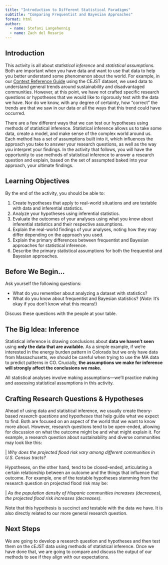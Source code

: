 ```yaml
---
title: "Introduction to Different Statistical Paradigms"
subtitle: "Comparing Frequentist and Bayesian Approaches"
format: html
author: 
  - name: Stefani Langehennig
  - name: Zach del Rosario
---
```


## Introduction

This activity is all about *statistical inference* and *statistical assumptions*. Both are important when you have data and want to use that data to help you better understand some phenomenon about the world. For example, in our [Context Reference Guide](https://github.com/bayes-bats/tier2-freq-bayes/blob/main/development/00-context.qmd) using the CEJST dataset, we used data to understand general trends around sustainability and disadvantaged communities. However, at this point, we have not crafted specific research questions or hypotheses that we would like to rigorously test with the data we have. Nor do we know, with any degree of certainty, how "correct" the trends are that we saw in our data or all the ways that this trend could have occurred. 

There are a few different ways that we can test our hypotheses using methods of statistical inference. Statistical inference allows us to take some data, create a model, and make sense of the complex world around us. Each method has a set of assumptions built into it, which influences the approach you take to answer your research questions, as well as the way you interpret your findings. In the activity that follows, you will have the opportunity to use methods of statistical inference to answer a research question and explain, based on the set of assumpted baked into your approach, your ultimate findings. 

## Learning Objectives

By the end of the activity, you should be able to:

1. Create hypotheses that apply to real-world situations and are testable with data and inferential statistics.
2. Analyze your hypotheses using inferential statistics.
3. Evaluate the outcomes of your analyses using what you know about inferential statistics and their respective assumptions.
4. Explain the real-world findings of your analyses, noting how they may differ depending on the approach you used. 
5. Explain the primary differences between frequentist and Bayesian approaches for statistical inference.
6. Describe the primary statistical assumptions for both the frequentist and Bayesian approaches.
 

## Before We Begin...

Ask yourself the following questions:

::: {.callout-note icon=false title="Warmup Questions"}
- What do you remember about analyzing a dataset with statistics?
- What do you know about frequentist and Bayesian statistics? (*Note*: It's okay if you don't know what this means!)
:::

Discuss these questions with the people at your table.

## The Big Idea: Inference

Statistical inference is drawing conclusions about **data we haven't seen** using **only the data that are available.** As a simple example, if we're interested in the energy burden pattern in Colorado but we only have data from Massachusetts, we should be careful when trying to use the MA data to predict patterns in CO. Crucially, **the assumptions we make for inference will strongly affect the conclusions we make.** 

::: {.callout-note icon=false title="All models are wrong...."}
All statistical analyses involve making assumptions---we'll practice making and assessing statistical assumptions in this activity.
:::

## Crafting Research Questions & Hypotheses

Ahead of using data and statistical inference, we usually create theory-based _research questions_ and _hypotheses_ that help guide what we expect to find. Both are focused on an aspect of the world that we want to know more about. However, research questions tend to be open-ended, allowing for discussion on what the outcome might be and what might explain it. For example, a research question about sustainability and diverse communities may look like this:
  
  | _Why does the projected flood risk vary among different communities in U.S. Census tracts?_
    
Hypotheses, on the other hand, tend to be closed-ended, articulating a certain relationship between an outcome and the things that influence that outcome. For example, one of the testable hypotheses stemming from the research question on projected flood risk may be:

  | _As the population density of Hispanic communities increases (decreases), the projected flood risk increases (decreases)._
  
Note that this hypothesis is succinct and testable with the data we have. It is also directly related to our more general research question. 

## Next Steps

We are going to develop a research question and hypotheses and then test them on the cEJST data using methods of statistical inference. Once we have done that, we are going to compare and discuss the output of our methods to see if they align with our expectations. 


